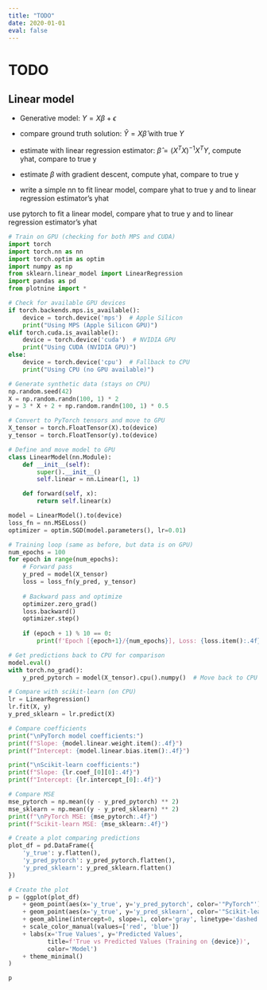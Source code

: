 ```yaml
---
title: "TODO"
date: 2020-01-01
eval: false
---
```


# TODO

## Linear model
- Generative model: $Y = X\beta + \epsilon$
- compare ground truth solution: $\hat Y = X\hat\beta$ with true $Y$
- estimate with linear regression estimator: $\hat\beta = (X^TX)^{-1}X^TY$, compute yhat, compare to true y
- estimate $\beta$ with gradient descent, compute yhat, compare to true y

- write a simple nn to fit linear model, compare yhat to true y and to linear regression estimator's yhat

use pytorch to fit a linear model, compare yhat to true y and to linear regression estimator's yhat

```python
# Train on GPU (checking for both MPS and CUDA)
import torch
import torch.nn as nn
import torch.optim as optim
import numpy as np
from sklearn.linear_model import LinearRegression
import pandas as pd
from plotnine import *

# Check for available GPU devices
if torch.backends.mps.is_available():
    device = torch.device('mps')  # Apple Silicon
    print("Using MPS (Apple Silicon GPU)")
elif torch.cuda.is_available():
    device = torch.device('cuda')  # NVIDIA GPU
    print("Using CUDA (NVIDIA GPU)")
else:
    device = torch.device('cpu')  # Fallback to CPU
    print("Using CPU (no GPU available)")

# Generate synthetic data (stays on CPU)
np.random.seed(42)
X = np.random.randn(100, 1) * 2
y = 3 * X + 2 + np.random.randn(100, 1) * 0.5

# Convert to PyTorch tensors and move to GPU
X_tensor = torch.FloatTensor(X).to(device)
y_tensor = torch.FloatTensor(y).to(device)

# Define and move model to GPU
class LinearModel(nn.Module):
    def __init__(self):
        super().__init__()
        self.linear = nn.Linear(1, 1)

    def forward(self, x):
        return self.linear(x)

model = LinearModel().to(device)
loss_fn = nn.MSELoss()
optimizer = optim.SGD(model.parameters(), lr=0.01)

# Training loop (same as before, but data is on GPU)
num_epochs = 100
for epoch in range(num_epochs):
    # Forward pass
    y_pred = model(X_tensor)
    loss = loss_fn(y_pred, y_tensor)
    
    # Backward pass and optimize
    optimizer.zero_grad()
    loss.backward()
    optimizer.step()
    
    if (epoch + 1) % 10 == 0:
        print(f'Epoch [{epoch+1}/{num_epochs}], Loss: {loss.item():.4f}')

# Get predictions back to CPU for comparison
model.eval()
with torch.no_grad():
    y_pred_pytorch = model(X_tensor).cpu().numpy()  # Move back to CPU before converting to numpy

# Compare with scikit-learn (on CPU)
lr = LinearRegression()
lr.fit(X, y)
y_pred_sklearn = lr.predict(X)

# Compare coefficients
print("\nPyTorch model coefficients:")
print(f"Slope: {model.linear.weight.item():.4f}")
print(f"Intercept: {model.linear.bias.item():.4f}")

print("\nScikit-learn coefficients:")
print(f"Slope: {lr.coef_[0][0]:.4f}")
print(f"Intercept: {lr.intercept_[0]:.4f}")

# Compare MSE
mse_pytorch = np.mean((y - y_pred_pytorch) ** 2)
mse_sklearn = np.mean((y - y_pred_sklearn) ** 2)
print(f"\nPyTorch MSE: {mse_pytorch:.4f}")
print(f"Scikit-learn MSE: {mse_sklearn:.4f}")

# Create a plot comparing predictions
plot_df = pd.DataFrame({
    'y_true': y.flatten(),
    'y_pred_pytorch': y_pred_pytorch.flatten(),
    'y_pred_sklearn': y_pred_sklearn.flatten()
})

# Create the plot
p = (ggplot(plot_df)
    + geom_point(aes(x='y_true', y='y_pred_pytorch', color='"PyTorch"'), size=1)
    + geom_point(aes(x='y_true', y='y_pred_sklearn', color='"Scikit-learn"'), size=1)
    + geom_abline(intercept=0, slope=1, color='gray', linetype='dashed', alpha=0.5)  # Identity line
    + scale_color_manual(values=['red', 'blue'])
    + labs(x='True Values', y='Predicted Values', 
           title=f'True vs Predicted Values (Training on {device})',
           color='Model')
    + theme_minimal()
)

p
```
